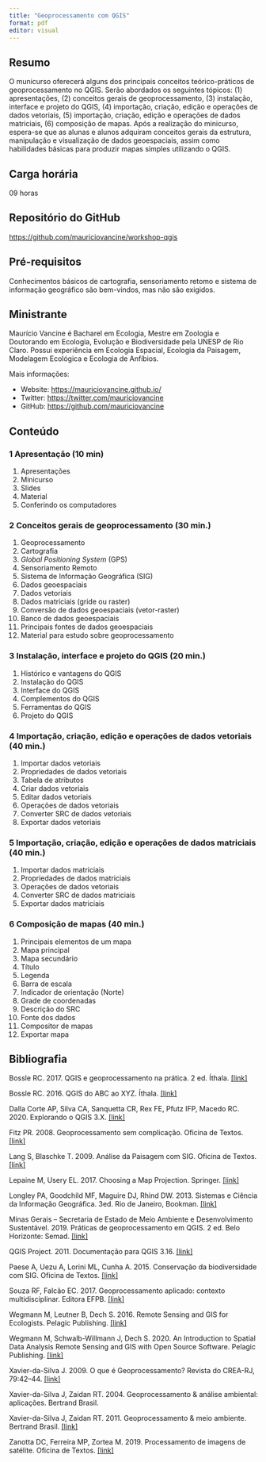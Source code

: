 ```yaml
---
title: "Geoprocessamento com QGIS"
format: pdf
editor: visual
---
```


## Resumo

O municurso oferecerá alguns dos principais conceitos teórico-práticos de geoprocessamento no QGIS. Serão abordados os seguintes tópicos: (1) apresentações, (2) conceitos gerais de geoprocessamento, (3) instalação, interface e projeto do QGIS, (4) importação, criação, edição e operações de dados vetoriais, (5) importação, criação, edição e operações de dados matriciais, (6) composição de mapas. Após a realização do minicurso, espera-se que as alunas e alunos adquiram conceitos gerais da estrutura, manipulação e visualização de dados geoespaciais, assim como habilidades básicas para produzir mapas simples utilizando o QGIS.

## Carga horária

09 horas

## Repositório do GitHub

<https://github.com/mauriciovancine/workshop-qgis>

## Pré-requisitos

Conhecimentos básicos de cartografia, sensoriamento retomo e sistema de informação geográfico são bem-vindos, mas não são exigidos.

## Ministrante

Maurício Vancine é Bacharel em Ecologia, Mestre em Zoologia e Doutorando em Ecologia, Evolução e Biodiversidade pela UNESP de Rio Claro. Possui experiência em Ecologia Espacial, Ecologia da Paisagem, Modelagem Ecológica e Ecologia de Anfíbios.

Mais informações:

-   Website: <https://mauriciovancine.github.io/>
-   Twitter: <https://twitter.com/mauriciovancine>
-   GitHub: <https://github.com/mauriciovancine>

## Conteúdo

### 1 Apresentação (10 min)

1. Apresentações
1. Minicurso
1. Slides
1. Material
1. Conferindo os computadores

### 2 Conceitos gerais de geoprocessamento (30 min.)

1. Geoprocessamento
1. Cartografia
1. *Global Positioning System* (GPS)
1. Sensoriamento Remoto
1. Sistema de Informação Geográfica (SIG)
1. Dados geoespaciais
1. Dados vetoriais
1. Dados matriciais (gride ou raster)
1. Conversão de dados geoespaciais (vetor-raster)
1. Banco de dados geoespaciais
1. Principais fontes de dados geoespaciais
1. Material para estudo sobre geoprocessamento

### 3 Instalação, interface e projeto do QGIS  (20 min.)

1. Histórico e vantagens do QGIS
1. Instalação do QGIS 
1. Interface do QGIS
1. Complementos do QGIS
1. Ferramentas do QGIS
1. Projeto do QGIS

### 4 Importação, criação, edição e operações de dados vetoriais  (40 min.)

1. Importar dados vetoriais
1. Propriedades de dados vetoriais
1. Tabela de atributos
1. Criar dados vetoriais
1. Editar dados vetoriais
1. Operações de dados vetoriais
1. Converter SRC de dados vetoriais
1. Exportar dados vetoriais

### 5 Importação, criação, edição e operações de dados matriciais (40 min.)

1. Importar dados matriciais
1. Propriedades de dados matriciais
1. Operações de dados vetoriais
1. Converter SRC de dados matriciais
1. Exportar dados matriciais

### 6 Composição de mapas (40 min.)

1. Principais elementos de um mapa
  1. Mapa principal
  1. Mapa secundário
  1. Título
  1. Legenda
  1. Barra de escala
  1. Indicador de orientação (Norte)
  1. Grade de coordenadas
  1. Descrição do SRC
  1. Fonte dos dados
1. Compositor de mapas
1. Exportar mapa

## Bibliografia

Bossle RC. 2017. QGIS e geoprocessamento na prática. 2 ed. Íthala. [[link]](https://ecojustus.com.br/livro/11597/livro+qgis+e+geoprocessamento+na+pratica++2%C2%AA+edicaor85)

Bossle RC. 2016. QGIS do ABC ao XYZ. Íthala. [[link]](https://ecojustus.com.br/livro/11599/livro+qgis+do+abc+ao+xyzr8)

Dalla Corte AP, Silva CA, Sanquetta CR, Rex FE, Pfutz IFP, Macedo RC. 2020. Explorando o QGIS 3.X. [[link]](https://raw.githubusercontent.com/anadallacorte/LIVROQGIS2020/main/LIVRO_QGIS_2020_21_10_2020_PUBLICADO_BAIXA.pdf)

Fitz PR. 2008. Geoprocessamento sem complicação. Oficina de Textos. [[link]](https://www.ofitexto.com.br/livro/geoprocessamento-sem-complicacao/)

Lang S, Blaschke T. 2009. Análise da Paisagem com SIG. Oficina de Textos. [[link]](https://www.ofitexto.com.br/livro/analise-da-paisagem-com-sig/)

Lepaine M, Usery EL. 2017. Choosing a Map Projection. Springer. [[link]](https://www.springer.com/gp/book/9783319518343)

Longley PA, Goodchild MF, Maguire DJ, Rhind DW. 2013. Sistemas e Ciência da Informação Geográfica. 3ed. Rio de Janeiro, Bookman. [[link]](https://loja.grupoa.com.br/sistemas-e-ciencia-da-informacao-geografica-ebook-p986339)

Minas Gerais – Secretaria de Estado de Meio Ambiente e Desenvolvimento Sustentável. 2019. Práticas de geoprocessamento em QGIS. 2 ed. Belo Horizonte: Semad. [[link]](http://www.meioambiente.mg.gov.br/images/stories/2019/GESTAO_AMBIENTAL/IDE/APOSTILA_QGIS_3.4_DGTA-SEMAD-190619.pdf)

QGIS Project. 2011. Documentação para QGIS 3.16. [[link]](https://docs.qgis.org/3.16/pt_BR/docs/index.html)

Paese A, Uezu A, Lorini ML, Cunha A. 2015. Conservação da biodiversidade com SIG. Oficina de Textos. [[link]](https://www.ofitexto.com.br/livro/conservacao-da-biodiversidade-com-sig-livro-digital/)

Souza RF, Falcão EC. 2017. Geoprocessamento aplicado: contexto multidisciplinar. Editora EFPB. [[link]](http://editora.ifpb.edu.br/index.php/ifpb/catalog/book/80)

Wegmann M, Leutner B, Dech S. 2016. Remote Sensing and GIS for Ecologists. Pelagic Publishing. [[link]](http://book.ecosens.org/rsebook/)

Wegmann M, Schwalb-Willmann J, Dech S. 2020. An Introduction to Spatial Data Analysis Remote Sensing and GIS with Open Source Software. Pelagic Publishing. [[link]](http://book.ecosens.org/gsbook/)

Xavier-da-Silva J. 2009. O que é Geoprocessamento? Revista do CREA-RJ, 79:42–44. [[link]](http://www.ufrrj.br/lga/tiagomarino/artigos/oqueegeoprocessamento.pdf)

Xavier-da-Silva J, Zaidan RT. 2004. Geoprocessamento & análise ambiental: aplicações. Bertrand Brasil.

Xavier-da-Silva J, Zaidan RT. 2011. Geoprocessamento & meio ambiente. Bertrand Brasil. [[link]](https://www.lojaofitexto.com.br/geoprocessamento-e-meio-ambiente/p)

Zanotta DC, Ferreira MP, Zortea M. 2019. Processamento de imagens de satélite. Oficina de Textos. [[link]](https://www.ofitexto.com.br/livro/processamento-de-imagens-de-satelite/)
